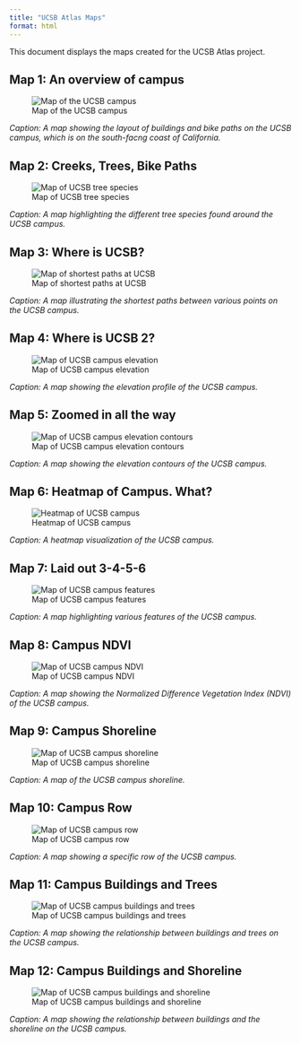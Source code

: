 ```yaml
---
title: "UCSB Atlas Maps"
format: html
---
```


This document displays the maps created for the UCSB Atlas project.

## Map 1: An overview of campus

![Map of the UCSB campus](./map_01.png)

*Caption: A map showing the layout of buildings and bike paths on the UCSB
 campus, which is on the south-facng coast of California.*

## Map 2: Creeks, Trees, Bike Paths

![Map of UCSB tree species](./map_02.png)

*Caption: A map highlighting the different tree species found around the UCSB campus.*

## Map 3: Where is UCSB?

![Map of shortest paths at UCSB](./map_03.png)

*Caption: A map illustrating the shortest paths between various points on the UCSB campus.*

## Map 4: Where is UCSB 2?

![Map of UCSB campus elevation](./map_04.png)

*Caption: A map showing the elevation profile of the UCSB campus.*

## Map 5: Zoomed in all the way

![Map of UCSB campus elevation contours](./map_05.png)

*Caption: A map showing the elevation contours of the UCSB campus.*

## Map 6: Heatmap of Campus. What?

![Heatmap of UCSB campus](./map_06.png)

*Caption: A heatmap visualization of the UCSB campus.*

## Map 7: Laid out 3-4-5-6

![Map of UCSB campus features](./map_07.png)

*Caption: A map highlighting various features of the UCSB campus.*

## Map 8: Campus NDVI

![Map of UCSB campus NDVI](./map_08.png)

*Caption: A map showing the Normalized Difference Vegetation Index (NDVI) of the UCSB campus.*

## Map 9: Campus Shoreline

![Map of UCSB campus shoreline](./map_12.png)

*Caption: A map of the UCSB campus shoreline.*

## Map 10: Campus Row

![Map of UCSB campus row](./map7_row_1.png)

*Caption: A map showing a specific row of the UCSB campus.*

## Map 11: Campus Buildings and Trees

![Map of UCSB campus buildings and trees](./map_08.1.jpg)

*Caption: A map showing the relationship between buildings and trees on the UCSB campus.*

## Map 12: Campus Buildings and Shoreline

![Map of UCSB campus buildings and shoreline](./map_08.jpg)

*Caption: A map showing the relationship between buildings and the shoreline on the UCSB campus.*
